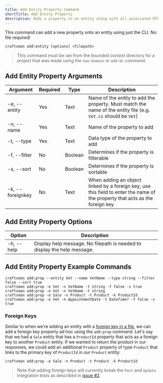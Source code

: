 ```yaml
---
title: Add Entity Property Command
shortTitle: Add Entity Property
description: Adds a property to an entity along with all associated DTOs.
---
```


This command can add a new property onto an entity using just the CLI. No file required!

```shell
craftsman add:entity [options] <filepath>
```

> This command must be ran from the *bounded context* directory for a project that was made using the `new:domain` or `add:bc` command.


## Add Entity Property Arguments
| Argument         | Required | Type    | Description                                                  |
| ---------------- | -------- | ------- | ------------------------------------------------------------ |
| -e, --entity     | Yes      | Text    | Name of the entity to add the property. Must match the name of the entity file (e.g. `Vet.cs` should be `Vet`) |
| -n, --name       | Yes      | Text    | Name of the property to add                                  |
| -t, --type       | Yes      | Text    | Data type of the property to add                             |
| -f, --filter     | No       | Boolean | Determines if the property is filterable                     |
| -s, --sort       | No       | Boolean | Determines if the property is sortable                       |
| -k, --foreignkey | No       | Text    | When adding an object linked by a foreign key, use this field to enter the name of the property that acts as the foreign key |


## Add Entity Property Options
| Option          | Description                                                  |
| --------------- | ------------------------------------------------------------ |
| -h, --help      | Display help message. No filepath is needed to display the help message.


## Add Entity Property Example Commands
```shell
craftsman add:prop --entity Vet --name VetName --type string --filter false --sort true
craftsman add:prop -e Vet -n VetName -t string -f false -s true
craftsman add:prop -e Vet -n VetName -t string
craftsman add:prop -e Sale -n Product -t Product -k ProductId
craftsman add:prop -e Vet -n AppointmentDate -t DateTime? -f false -s true
```

### Foreign Keys
Similar to when we're adding an entity with a [foreign key in a file](/docs/entities#example-with-foreign-key), we can add a foreign key property ad hoc using 
the `add:prop` command. Let's say that we had a `Sale` entity that has a `ProductId` property that acts as a foreign key to another `Product` entity. If 
we wanted to return the product in our responses, we could add an additional `Product` property of type `Product` that links to the primary key of `ProductId` in our `Product` entity:

```shell
craftsman add:prop -e Sale -n Product -t Product -k ProductId
```

> Note that adding foreign keys will currently break the `Post` and `Update` integration tests as described in [issue #2](https://github.com/pdevito3/craftsman/issues/2).


